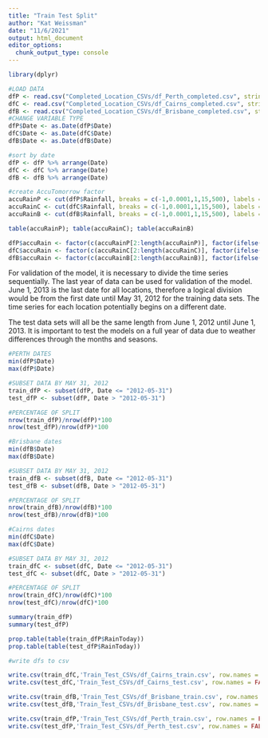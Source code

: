 ```yaml
---
title: "Train Test Split"
author: "Kat Weissman"
date: "11/6/2021"
output: html_document
editor_options: 
  chunk_output_type: console
---
```


```r
library(dplyr)
```


```r
#LOAD DATA
dfP <- read.csv("Completed_Location_CSVs/df_Perth_completed.csv", stringsAsFactors = T)
dfC <- read.csv("Completed_Location_CSVs/df_Cairns_completed.csv", stringsAsFactors = T)
dfB <- read.csv("Completed_Location_CSVs/df_Brisbane_completed.csv", stringsAsFactors = T)
#CHANGE VARIABLE TYPE
dfP$Date <- as.Date(dfP$Date)
dfC$Date <- as.Date(dfC$Date)
dfB$Date <- as.Date(dfB$Date)

#sort by date
dfP <- dfP %>% arrange(Date)
dfC <- dfC %>% arrange(Date)
dfB <- dfB %>% arrange(Date)

#create AccuTomorrow factor
accuRainP <- cut(dfP$Rainfall, breaks = c(-1,0.0001,1,15,500), labels = c('NoRain','Mist','Rain','HeavyRain'), include.lowest = TRUE, right = FALSE)
accuRainC <- cut(dfC$Rainfall, breaks = c(-1,0.0001,1,15,500), labels = c('NoRain','Mist','Rain','HeavyRain'))
accuRainB <- cut(dfB$Rainfall, breaks = c(-1,0.0001,1,15,500), labels = c('NoRain','Mist','Rain','HeavyRain'))

table(accuRainP); table(accuRainC); table(accuRainB)

dfP$accuRain <- factor(c(accuRainP[2:length(accuRainP)], factor(ifelse( dfP[ nrow(dfP) ,'RainTomorrow' ] == 'No', 'NoRain', 'Rain'), levels = c('NoRain') ) ), levels = c('1','2','3','4'), labels = c('NoRain','Mist','Rain','HeavyRain') )
dfC$accuRain <- factor(c(accuRainC[2:length(accuRainC)], factor(ifelse( dfC[ nrow(dfC) ,'RainTomorrow' ] == 'No', 'NoRain', 'Rain'), levels = c('NoRain') ) ), levels = c('1','2','3','4'), labels = c('NoRain','Mist','Rain','HeavyRain') )
dfB$accuRain <- factor(c(accuRainB[2:length(accuRainB)], factor(ifelse( dfB[ nrow(dfB) ,'RainTomorrow' ] == 'No', 'NoRain', 'Rain'), levels = c('NoRain') ) ), levels = c('1','2','3','4'), labels = c('NoRain','Mist','Rain','HeavyRain') )

```

For validation of the model, it is necessary to divide the time series sequentially.
The last year of data can be used for validation of the model. June 1, 2013 is the last
date for all locations, therefore a logical division would be from the first date
until May 31, 2012 for the training data sets. The time series for each location 
potentially begins on a different date.

The test data sets will all be the same length from June 1, 2012 until June 1, 2013. 
It is important to test the models on a full year of data due to weather differences 
through the months and seasons.


```r
#PERTH DATES
min(dfP$Date)
max(dfP$Date)

#SUBSET DATA BY MAY 31, 2012
train_dfP <- subset(dfP, Date <= "2012-05-31")
test_dfP <- subset(dfP, Date > "2012-05-31")

#PERCENTAGE OF SPLIT
nrow(train_dfP)/nrow(dfP)*100
nrow(test_dfP)/nrow(dfP)*100
```



```r
#Brisbane dates
min(dfB$Date)
max(dfB$Date)

#SUBSET DATA BY MAY 31, 2012
train_dfB <- subset(dfB, Date <= "2012-05-31")
test_dfB <- subset(dfB, Date > "2012-05-31")

#PERCENTAGE OF SPLIT
nrow(train_dfB)/nrow(dfB)*100
nrow(test_dfB)/nrow(dfB)*100
```

```r
#Cairns dates
min(dfC$Date)
max(dfC$Date)

#SUBSET DATA BY MAY 31, 2012
train_dfC <- subset(dfC, Date <= "2012-05-31")
test_dfC <- subset(dfC, Date > "2012-05-31")

#PERCENTAGE OF SPLIT
nrow(train_dfC)/nrow(dfC)*100
nrow(test_dfC)/nrow(dfC)*100
```

```r
summary(train_dfP)
summary(test_dfP)

prop.table(table(train_dfP$RainToday))
prop.table(table(test_dfP$RainToday))
```




```r
#write dfs to csv

write.csv(train_dfC,'Train_Test_CSVs/df_Cairns_train.csv', row.names = FALSE)
write.csv(test_dfC,'Train_Test_CSVs/df_Cairns_test.csv', row.names = FALSE)

write.csv(train_dfB,'Train_Test_CSVs/df_Brisbane_train.csv', row.names = FALSE)
write.csv(test_dfB,'Train_Test_CSVs/df_Brisbane_test.csv', row.names = FALSE)

write.csv(train_dfP,'Train_Test_CSVs/df_Perth_train.csv', row.names = FALSE)
write.csv(test_dfP,'Train_Test_CSVs/df_Perth_test.csv', row.names = FALSE)


```



